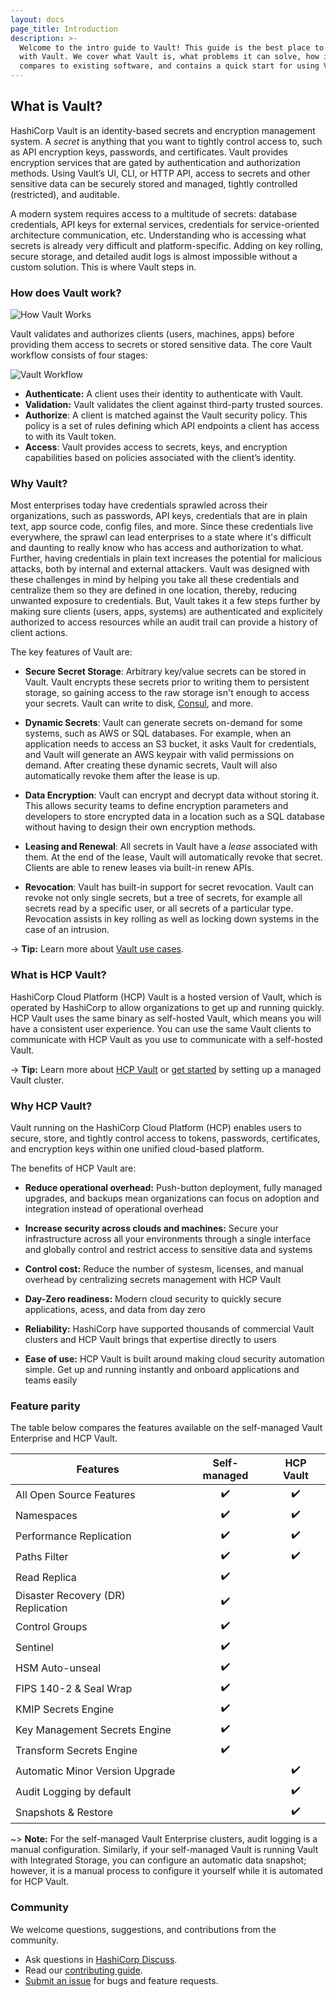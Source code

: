 ```yaml
---
layout: docs
page_title: Introduction
description: >-
  Welcome to the intro guide to Vault! This guide is the best place to start
  with Vault. We cover what Vault is, what problems it can solve, how it
  compares to existing software, and contains a quick start for using Vault.
---
```


## What is Vault?

HashiCorp Vault is an identity-based secrets and encryption management system. A _secret_ is anything that you want to tightly control access to, such as API encryption keys, passwords, and certificates. Vault provides encryption services that are gated by authentication and authorization methods. Using Vault’s UI, CLI, or HTTP API, access to secrets and other sensitive data can be securely stored and managed, tightly controlled (restricted), and auditable.

A modern system requires access to a multitude of secrets: database credentials,
API keys for external services, credentials for service-oriented architecture
communication, etc. Understanding who is accessing what secrets is already very
difficult and platform-specific. Adding on key rolling, secure storage, and
detailed audit logs is almost impossible without a custom solution. This is
where Vault steps in.

### How does Vault work?

![How Vault Works](/img/how-vault-works.png)

Vault validates and authorizes clients (users, machines, apps) before providing them access to secrets or stored sensitive data. The core Vault workflow consists of four stages:

![Vault Workflow](/img/vault-workflow-diagram1.png)

* **Authenticate:** A client uses their identity to authenticate with Vault.
* **Validation:** Vault validates the client against third-party trusted sources.
* **Authorize**: A client is matched against the Vault security policy.  This policy is a set of rules defining which API endpoints a client has access to with its Vault token.
* **Access**: Vault provides access to secrets, keys, and encryption capabilities based on policies associated with the client’s identity.

### Why Vault?

Most enterprises today have credentials sprawled across their organizations, such as passwords, API keys, credentials that are in plain text, app source code, config files, and more. Since these credentials live everywhere, the sprawl can lead enterprises to a state where it's difficult and daunting to really know who has access and authorization to what. Further, having credentials in plain text increases the potential for malicious attacks, both by internal and external attackers. Vault was designed with these challenges in mind by helping you take all these credentials and centralize them so they are defined in one location, thereby, reducing unwanted exposure to credentials. But, Vault takes it a few steps further by making sure clients (users, apps, systems) are authenticated and explicitely authorized to access resources while an audit trail can provide a history of client actions.

The key features of Vault are:

- **Secure Secret Storage**: Arbitrary key/value secrets can be stored
  in Vault. Vault encrypts these secrets prior to writing them to persistent
  storage, so gaining access to the raw storage isn't enough to access
  your secrets. Vault can write to disk, [Consul](https://www.consul.io),
  and more.

- **Dynamic Secrets**: Vault can generate secrets on-demand for some
  systems, such as AWS or SQL databases. For example, when an application
  needs to access an S3 bucket, it asks Vault for credentials, and Vault
  will generate an AWS keypair with valid permissions on demand. After
  creating these dynamic secrets, Vault will also automatically revoke them
  after the lease is up.

- **Data Encryption**: Vault can encrypt and decrypt data without storing
  it. This allows security teams to define encryption parameters and
  developers to store encrypted data in a location such as a SQL database
  without having to design their own encryption methods.

- **Leasing and Renewal**: All secrets in Vault have a _lease_ associated
  with them. At the end of the lease, Vault will automatically revoke that
  secret. Clients are able to renew leases via built-in renew APIs.

- **Revocation**: Vault has built-in support for secret revocation. Vault
  can revoke not only single secrets, but a tree of secrets, for example
  all secrets read by a specific user, or all secrets of a particular type.
  Revocation assists in key rolling as well as locking down systems in the
  case of an intrusion.

-> **Tip:** Learn more about [Vault use cases](/docs/use-cases).

### What is HCP Vault?

HashiCorp Cloud Platform (HCP) Vault is a hosted version of Vault, which is operated by HashiCorp to allow organizations to get up and running quickly. HCP Vault uses the same binary as self-hosted Vault, which means you will have a consistent user experience. You can use the same Vault clients to communicate with HCP Vault as you use to communicate with a self-hosted Vault.

-> **Tip:** Learn more about [HCP Vault](https://cloud.hashicorp.com/docs/vault) or [get started](https://learn.hashicorp.com/collections/vault/cloud) by setting up a managed Vault cluster.

### Why HCP Vault?

Vault running on the HashiCorp Cloud Platform (HCP) enables users to secure, store, and tightly control access to tokens, passwords, certificates, and encryption keys within one unified cloud-based platform.

The benefits of HCP Vault are:

- **Reduce operational overhead:** Push-button deployment, fully managed
  upgrades, and backups mean organizations can focus on adoption and integration
  instead of operational overhead

- **Increase security across clouds and machines:** Secure your infrastructure
  across all your environments through a single interface and globally control
  and restrict access to sensitive data and systems

- **Control cost:** Reduce the number of systesm, licenses, and manual overhead
  by centralizing secrets management with HCP Vault

- **Day-Zero readiness:** Modern cloud security to quickly secure applications,
  acess, and data from day zero

- **Reliability:** HashiCorp have supported thousands of commercial Vault
  clusters and HCP Vault brings that expertise directly to users

- **Ease of use:** HCP Vault is built around making cloud security automation
  simple. Get up and running instantly and onboard applications and teams easily

### Feature parity

The table below compares the features available on the self-managed Vault
Enterprise and HCP Vault.

| Features                                      | Self-managed | HCP Vault       |
|-----------------------------------------------|:------------:|:---------------:|
| All Open Source Features                      | ✔️            | ✔️               |
| Namespaces                                    | ✔️            | ✔️               |
| Performance Replication                       | ✔️            | ✔️               |
| Paths Filter                                  | ✔️            | ✔️               |
| Read Replica                                  | ✔️            |                 |
| Disaster Recovery (DR) Replication            | ✔️            |                 |
| Control Groups                                | ✔️            |                 |
| Sentinel                                      | ✔️            |                 |
| HSM Auto-unseal                               | ✔️            |                 |
| FIPS 140-2 & Seal Wrap                        | ✔️            |                 |
| KMIP Secrets Engine                           | ✔️            |                 |
| Key Management Secrets Engine                 | ✔️            |                 |
| Transform Secrets Engine                      | ✔️            |                 |
| Automatic Minor Version Upgrade               |              | ✔️               |
| Audit Logging by default                      |              | ✔️               |
| Snapshots & Restore                           |              | ✔️               |

~> **Note:** For the self-managed Vault Enterprise clusters, audit logging is a
manual configuration. Similarly, if your self-managed Vault is running Vault
with Integrated Storage, you can configure an automatic data snapshot; however,
it is a manual process to configure it yourself while it is automated for HCP
Vault.


### Community

We welcome questions, suggestions, and contributions from the community.

* Ask questions in [HashiCorp Discuss](https://discuss.hashicorp.com/c/vault/30).
* Read our [contributing guide](https://github.com/hashicorp/tutorials/blob/main/CONTRIBUTING.md).
* [Submit an issue](https://github.com/hashicorp/vault/issues/new/choose) for bugs and feature requests.
